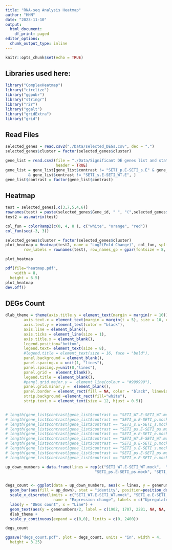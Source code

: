 ```yaml
---
title: "RNA-seq Analysis Heatmap"
author: "HHN"
date: "2023-11-10"
output:
  html_document:
    df_print: paged
editor_options:
  chunk_output_type: inline
---
```


```r
knitr::opts_chunk$set(echo = TRUE)
```

## Libraries used here:

```r
library("ComplexHeatmap")
library("circlize")
library("ggpubr")
library("stringr")
library("r2r")
library("ggalt")
library("gridExtra")
library("grid")
```


## Read Files

```r
selected_genes = read.csv2("./Data/selected_DEGs.csv", dec = ".")
selected_genes$cluster = factor(selected_genes$cluster)

gene_list = read.csv2(file = "./Data/Significant DE genes list and statistics.csv", sep = ",", dec = ".",
                      header = TRUE)
gene_list = gene_list[gene_list$contrast != "SETI_p.E-SETI_s.E" & gene_list$contrast != "SETI_p.E-SETI_WT.E"
          & gene_list$contrast != "SETI_s.E-SETI_WT.E", ]
gene_list$contrast = factor(gene_list$contrast)
```

## Heatmap

```r
test = selected_genes[,c(3,7,5,4,6)]
rownames(test) = paste(selected_genes$Gene_id, " ", "(",selected_genes$Gene,")", sep = "")
test2 = as.matrix(test)

col_fun = colorRamp2(c(0, 4, 8 ), c("white", "orange", "red"))
col_fun(seq(-3, 3))

selected_genes$cluster = factor(selected_genes$cluster)
plot_heatmap = Heatmap(test2, name = "Log2(Fold Change)", col_fun, split = selected_genes$cluster, rect_gp = gpar(col = "black"), row_gap = unit(1.5, "mm"), show_parent_dend_line = FALSE, row_order = order(as.numeric(gsub("row", "", rownames(test)))),
        row_labels = rownames(test), row_names_gp = gpar(fontsize = 8, fontface = "italic"), show_column_names = TRUE, column_names_rot = -45, column_order = c("SETI", "eds1", "pad4", "sag101", "pad4sag101"), column_labels = c(expression("SETI_wt"), expression("SETI_" * italic("eds1")), expression("SETI_" * italic("pad4")), expression("SETI_" * italic("sag101")), expression("SETI_" * italic("pad4 sag101"))))

plot_heatmap 
```

```r
pdf(file="heatmap.pdf",
    width = 8,
  height = 6.5)
plot_heatmap
dev.off()
```

##  DEGs Count

```r
dlab_theme = theme(axis.title.y = element_text(margin = margin(r = 10)), text = element_text(size=10), axis.text = element_text(size=10),
        axis.text.x = element_text(margin = margin(t = 5), size = 10, colour = "black", angle = 20, hjust=1),
        axis.text.y = element_text(color = "black"),
        axis.line = element_blank(),
        axis.ticks = element_line(size = 1),
        axis.title.x = element_blank(),
        legend.position="bottom", 
        legend.text= element_text(size = 8),
        #legend.title = element_text(size = 16, face = "bold"),
        panel.background = element_blank(),
        panel.spacing.x = unit(1, "lines"),
        panel.spacing.y=unit(0,"lines"),
        panel.grid =  element_blank(),
        legend.title = element_blank(),
        #panel.grid.major.y =  element_line(colour = "#999999"),
        panel.grid.minor.y =  element_blank(),
        panel.border = element_rect(fill = NA, color = "black", linewidth = 1),
        strip.background =element_rect(fill="white"),
        strip.text.x = element_text(size = 12, hjust = 0.5))


# length(gene_list$contrast[gene_list$contrast == "SETI_WT.E-SETI_WT.mock" & gene_list$up.down == "up-regulated"])
# length(gene_list$contrast[gene_list$contrast == "SETI_p.E-SETI_p.mock" & gene_list$up.down == "up-regulated"])
# length(gene_list$contrast[gene_list$contrast == "SETI_s.E-SETI_s.mock" & gene_list$up.down == "up-regulated"])
# length(gene_list$contrast[gene_list$contrast == "SETI_ps.E-SETI_ps.mock" & gene_list$up.down == "up-regulated"])
# length(gene_list$contrast[gene_list$contrast == "SETI_e.E-SETI_e.mock" & gene_list$up.down == "up-regulated"])
# length(gene_list$contrast[gene_list$contrast == "SETI_WT.E-SETI_WT.mock" & gene_list$up.down == "down-regulated"])
# length(gene_list$contrast[gene_list$contrast == "SETI_p.E-SETI_p.mock" & gene_list$up.down == "down-regulated"])
# length(gene_list$contrast[gene_list$contrast == "SETI_s.E-SETI_s.mock" & gene_list$up.down == "down-regulated"])
# length(gene_list$contrast[gene_list$contrast == "SETI_ps.E-SETI_ps.mock" & gene_list$up.down == "down-regulated"])
# length(gene_list$contrast[gene_list$contrast == "SETI_e.E-SETI_e.mock" & gene_list$up.down == "down-regulated"])

up_down_numbers = data.frame(lines = rep(c("SETI_WT.E-SETI_WT.mock",  "SETI_p.E-SETI_p.mock", "SETI_s.E-SETI_s.mock",
                                       "SETI_ps.E-SETI_ps.mock", "SETI_e.E-SETI_e.mock"), 2), up_down = factor(rep(c("upregulated", "downregulated"), each = 5), levels = c("upregulated", "downregulated")), genenumbers = c(1902, 1707, 2281, 0, 0, 1044, 462, 1942, 0, 0))


degs_count <- ggplot(data = up_down_numbers, aes(x = lines, y = genenumbers))+
  geom_bar(aes(fill = up_down), stat = "identity", position=position_dodge(), alpha = 0.75) +
  scale_x_discrete(limits = c("SETI_WT.E-SETI_WT.mock", "SETI_e.E-SETI_e.mock", "SETI_ps.E-SETI_ps.mock", "SETI_p.E-SETI_p.mock", "SETI_s.E-SETI_s.mock"), labels=c(expression("SETI wt"), expression("SETI" ~ italic("eds1")), expression("SETI" ~ italic("pad4 sag101")), expression("SETI" ~ italic("pad4")), expression("SETI" ~ italic("sag101")))) + scale_fill_manual(values = c("#F93D3D", "#0072B2"),
                     name = "Expression change", labels = c("Upregulated DEGs", "Downregulated DEGs"))  +
  labs(y = "DEGs count", x = "Line") +
  geom_text(aes(y = genenumbers/2, label = c(1902, 1707, 2281, NA, NA, 1044, 462, 1942, NA, NA), group = up_down),  position=position_dodge(0.9), size = 2) +
  dlab_theme +
  scale_y_continuous(expand = c(0,0), limits = c(0, 2400)) 

degs_count 
```

```r
ggsave("degs_count.pdf", plot = degs_count, units = "in", width = 4,
  height = 3.25)
```

